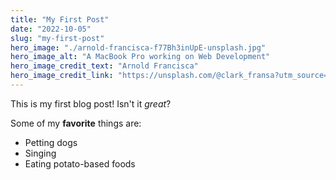 ```yaml
---
title: "My First Post"
date: "2022-10-05"
slug: "my-first-post"
hero_image: "./arnold-francisca-f77Bh3inUpE-unsplash.jpg"
hero_image_alt: "A MacBook Pro working on Web Development"
hero_image_credit_text: "Arnold Francisca"
hero_image_credit_link: "https://unsplash.com/@clark_fransa?utm_source=unsplash&utm_medium=referral&utm_content=creditCopyText"
---
```


This is my first blog post! Isn't it *great*?

Some of my **favorite** things are:

* Petting dogs
* Singing
* Eating potato-based foods